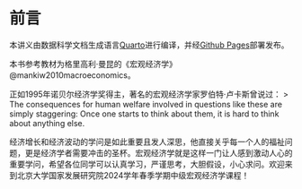 # 前言 {.unnumbered}

本讲义由数据科学文档生成语言[Quarto](https://quarto.org/docs/books)进行编译，并经[Github Pages](https://pages.github.com/)部署发布。

本书参考教材为格里高利·曼昆的《宏观经济学》@mankiw2010macroeconomics。

正如1995年诺贝尔经济学奖得主，著名的宏观经济学家罗伯特·卢卡斯曾说过：
> The consequences for human welfare involved in questions like these are simply staggering: Once one starts to think about them, it is hard to think about anything else.

经济增长和经济波动的学问是如此重要且发人深思，他直接关乎每一个人的福祉问题，更是经济学者需要冲击的圣杯。宏观经济学就是这样一门让人感到激动人心的重要学问，希望各位同学可以认真学习，严谨思考，大胆假设，小心求问。欢迎来到北京大学国家发展研究院2024学年春季学期中级宏观经济学课程！

